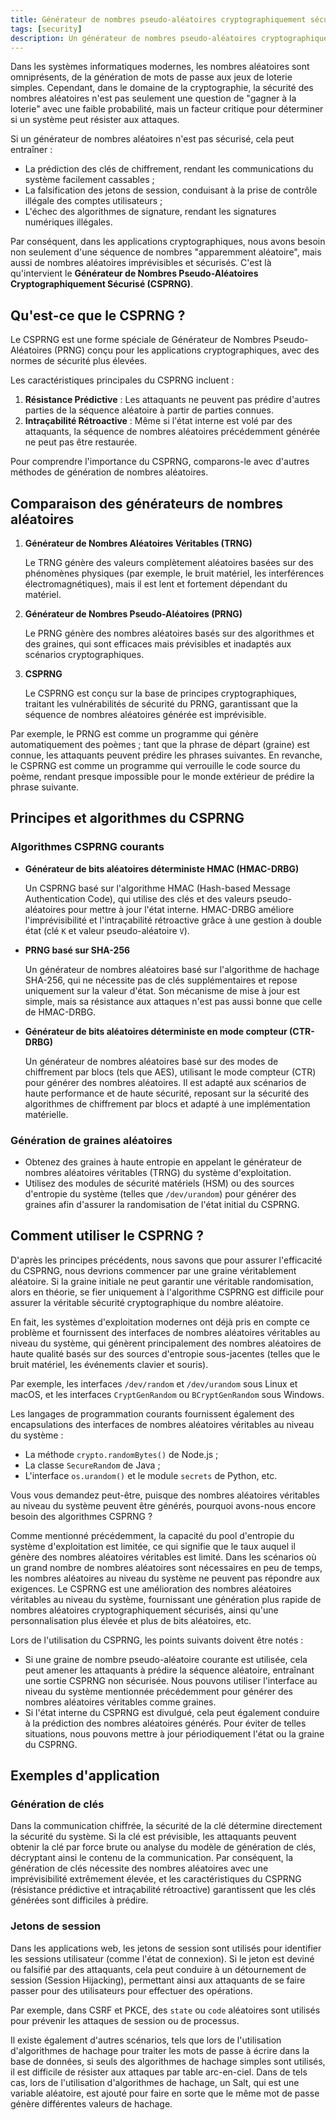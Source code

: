 ```yaml
---
title: Générateur de nombres pseudo-aléatoires cryptographiquement sécurisé
tags: [security]
description: Un générateur de nombres pseudo-aléatoires cryptographiquement sécurisé (CSPRNG) est un générateur de nombres pseudo-aléatoires qui génère des nombres aléatoires adaptés à une utilisation dans des applications cryptographiques où la sécurité des données est importante.
---
```


Dans les systèmes informatiques modernes, les nombres aléatoires sont omniprésents, de la génération de mots de passe aux jeux de loterie simples. Cependant, dans le domaine de la cryptographie, la sécurité des nombres aléatoires n'est pas seulement une question de "gagner à la loterie" avec une faible probabilité, mais un facteur critique pour déterminer si un système peut résister aux attaques.

Si un générateur de nombres aléatoires n'est pas sécurisé, cela peut entraîner :

- La prédiction des clés de chiffrement, rendant les communications du système facilement cassables ;
- La falsification des jetons de session, conduisant à la prise de contrôle illégale des comptes utilisateurs ;
- L'échec des algorithmes de signature, rendant les signatures numériques illégales.

Par conséquent, dans les applications cryptographiques, nous avons besoin non seulement d'une séquence de nombres "apparemment aléatoire", mais aussi de nombres aléatoires imprévisibles et sécurisés. C'est là qu'intervient le **Générateur de Nombres Pseudo-Aléatoires Cryptographiquement Sécurisé (CSPRNG)**.

## Qu'est-ce que le CSPRNG ?

Le CSPRNG est une forme spéciale de Générateur de Nombres Pseudo-Aléatoires (PRNG) conçu pour les applications cryptographiques, avec des normes de sécurité plus élevées.

Les caractéristiques principales du CSPRNG incluent :

1. **Résistance Prédictive** : Les attaquants ne peuvent pas prédire d'autres parties de la séquence aléatoire à partir de parties connues.
2. **Intraçabilité Rétroactive** : Même si l'état interne est volé par des attaquants, la séquence de nombres aléatoires précédemment générée ne peut pas être restaurée.

Pour comprendre l'importance du CSPRNG, comparons-le avec d'autres méthodes de génération de nombres aléatoires.

## Comparaison des générateurs de nombres aléatoires

1. **Générateur de Nombres Aléatoires Véritables (TRNG)**
    
    Le TRNG génère des valeurs complètement aléatoires basées sur des phénomènes physiques (par exemple, le bruit matériel, les interférences électromagnétiques), mais il est lent et fortement dépendant du matériel.
    
2. **Générateur de Nombres Pseudo-Aléatoires (PRNG)**
    
    Le PRNG génère des nombres aléatoires basés sur des algorithmes et des graines, qui sont efficaces mais prévisibles et inadaptés aux scénarios cryptographiques.
    
3. **CSPRNG**
    
    Le CSPRNG est conçu sur la base de principes cryptographiques, traitant les vulnérabilités de sécurité du PRNG, garantissant que la séquence de nombres aléatoires générée est imprévisible.
    

Par exemple, le PRNG est comme un programme qui génère automatiquement des poèmes ; tant que la phrase de départ (graine) est connue, les attaquants peuvent prédire les phrases suivantes. En revanche, le CSPRNG est comme un programme qui verrouille le code source du poème, rendant presque impossible pour le monde extérieur de prédire la phrase suivante.

## Principes et algorithmes du CSPRNG

### Algorithmes CSPRNG courants

- **Générateur de bits aléatoires déterministe HMAC (HMAC-DRBG)**
    
    Un CSPRNG basé sur l'algorithme HMAC (Hash-based Message Authentication Code), qui utilise des clés et des valeurs pseudo-aléatoires pour mettre à jour l'état interne. HMAC-DRBG améliore l'imprévisibilité et l'intraçabilité rétroactive grâce à une gestion à double état (clé `K` et valeur pseudo-aléatoire `V`).
    
- **PRNG basé sur SHA-256**
    
    Un générateur de nombres aléatoires basé sur l'algorithme de hachage SHA-256, qui ne nécessite pas de clés supplémentaires et repose uniquement sur la valeur d'état. Son mécanisme de mise à jour est simple, mais sa résistance aux attaques n'est pas aussi bonne que celle de HMAC-DRBG.
    
- **Générateur de bits aléatoires déterministe en mode compteur (CTR-DRBG)**
    
    Un générateur de nombres aléatoires basé sur des modes de chiffrement par blocs (tels que AES), utilisant le mode compteur (CTR) pour générer des nombres aléatoires. Il est adapté aux scénarios de haute performance et de haute sécurité, reposant sur la sécurité des algorithmes de chiffrement par blocs et adapté à une implémentation matérielle.
    

### Génération de graines aléatoires

- Obtenez des graines à haute entropie en appelant le générateur de nombres aléatoires véritables (TRNG) du système d'exploitation.
- Utilisez des modules de sécurité matériels (HSM) ou des sources d'entropie du système (telles que `/dev/urandom`) pour générer des graines afin d'assurer la randomisation de l'état initial du CSPRNG.

## Comment utiliser le CSPRNG ?

D'après les principes précédents, nous savons que pour assurer l'efficacité du CSPRNG, nous devrions commencer par une graine véritablement aléatoire. Si la graine initiale ne peut garantir une véritable randomisation, alors en théorie, se fier uniquement à l'algorithme CSPRNG est difficile pour assurer la véritable sécurité cryptographique du nombre aléatoire.

En fait, les systèmes d'exploitation modernes ont déjà pris en compte ce problème et fournissent des interfaces de nombres aléatoires véritables au niveau du système, qui génèrent principalement des nombres aléatoires de haute qualité basés sur des sources d'entropie sous-jacentes (telles que le bruit matériel, les événements clavier et souris).

Par exemple, les interfaces `/dev/random` et `/dev/urandom` sous Linux et macOS, et les interfaces `CryptGenRandom` ou `BCryptGenRandom` sous Windows.

Les langages de programmation courants fournissent également des encapsulations des interfaces de nombres aléatoires véritables au niveau du système :

- La méthode `crypto.randomBytes()` de Node.js ;
- La classe `SecureRandom` de Java ;
- L'interface `os.urandom()` et le module `secrets` de Python, etc.

Vous vous demandez peut-être, puisque des nombres aléatoires véritables au niveau du système peuvent être générés, pourquoi avons-nous encore besoin des algorithmes CSPRNG ?

Comme mentionné précédemment, la capacité du pool d'entropie du système d'exploitation est limitée, ce qui signifie que le taux auquel il génère des nombres aléatoires véritables est limité. Dans les scénarios où un grand nombre de nombres aléatoires sont nécessaires en peu de temps, les nombres aléatoires au niveau du système ne peuvent pas répondre aux exigences. Le CSPRNG est une amélioration des nombres aléatoires véritables au niveau du système, fournissant une génération plus rapide de nombres aléatoires cryptographiquement sécurisés, ainsi qu'une personnalisation plus élevée et plus de bits aléatoires, etc.

Lors de l'utilisation du CSPRNG, les points suivants doivent être notés :

- Si une graine de nombre pseudo-aléatoire courante est utilisée, cela peut amener les attaquants à prédire la séquence aléatoire, entraînant une sortie CSPRNG non sécurisée. Nous pouvons utiliser l'interface au niveau du système mentionnée précédemment pour générer des nombres aléatoires véritables comme graines.
- Si l'état interne du CSPRNG est divulgué, cela peut également conduire à la prédiction des nombres aléatoires générés. Pour éviter de telles situations, nous pouvons mettre à jour périodiquement l'état ou la graine du CSPRNG.

## Exemples d'application

### Génération de clés

Dans la communication chiffrée, la sécurité de la clé détermine directement la sécurité du système. Si la clé est prévisible, les attaquants peuvent obtenir la clé par force brute ou analyse du modèle de génération de clés, décryptant ainsi le contenu de la communication. Par conséquent, la génération de clés nécessite des nombres aléatoires avec une imprévisibilité extrêmement élevée, et les caractéristiques du CSPRNG (résistance prédictive et intraçabilité rétroactive) garantissent que les clés générées sont difficiles à prédire.

### Jetons de session

Dans les applications web, les jetons de session sont utilisés pour identifier les sessions utilisateur (comme l'état de connexion). Si le jeton est deviné ou falsifié par des attaquants, cela peut conduire à un détournement de session (Session Hijacking), permettant ainsi aux attaquants de se faire passer pour des utilisateurs pour effectuer des opérations.

Par exemple, dans CSRF et PKCE, des `state` ou `code` aléatoires sont utilisés pour prévenir les attaques de session ou de processus.

Il existe également d'autres scénarios, tels que lors de l'utilisation d'algorithmes de hachage pour traiter les mots de passe à écrire dans la base de données, si seuls des algorithmes de hachage simples sont utilisés, il est difficile de résister aux attaques par table arc-en-ciel. Dans de tels cas, lors de l'utilisation d'algorithmes de hachage, un Salt, qui est une variable aléatoire, est ajouté pour faire en sorte que le même mot de passe génère différentes valeurs de hachage.